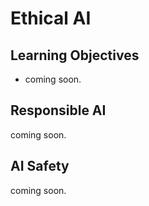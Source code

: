 # Ethical AI

::: {.callout-note collapse="true"}
## Learning Objectives

* coming soon.

:::

## Responsible AI

coming soon.

## AI Safety

coming soon.
